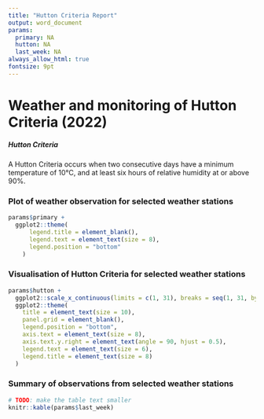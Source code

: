 ```yaml
---
title: "Hutton Criteria Report"
output: word_document
params:
  primary: NA
  hutton: NA
  last_week: NA
always_allow_html: true
fontsize: 9pt
---
```

 
# Weather and monitoring of Hutton Criteria (2022)

##### Hutton Criteria
A Hutton Criteria occurs when two consecutive days have a minimum temperature of 10°C, and at least six hours of relative humidity at or above 90%.

\newpage

### Plot of weather observation for selected weather stations
```r
params$primary +
  ggplot2::theme(
      legend.title = element_blank(),
      legend.text = element_text(size = 8),
      legend.position = "bottom"
    )
```

### Visualisation of Hutton Criteria for selected weather stations
```r
params$hutton +
  ggplot2::scale_x_continuous(limits = c(1, 31), breaks = seq(1, 31, by = 10)) +
  ggplot2::theme(
    title = element_text(size = 10),
    panel.grid = element_blank(),
    legend.position = "bottom",
    axis.text = element_text(size = 8),
    axis.text.y.right = element_text(angle = 90, hjust = 0.5),
    legend.text = element_text(size = 6),
    legend.title = element_text(size = 8)
  )
```

\newpage

### Summary of observations from selected weather stations
```r
# TODO: make the table text smaller
knitr::kable(params$last_week)
```
